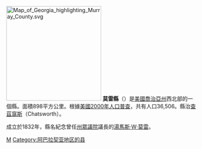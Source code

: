 {{Otheruses|莫雷縣|subject=美國喬治亞州的一個縣|other=同名的縣}}
[[File:Map_of_Georgia_highlighting_Murray_County.svg|250px]]
'''莫雷縣'''（{{lang-en|Murray County}}）是[[美國|美國]][[喬治亞州|喬治亞州]]西北部的一個縣。面積898平方公里。根據[[美國2000年人口普查|美國2000年人口普查]]，共有人口36,506。縣治[[查茲窩斯_(喬治亞州)|查茲窩斯]]（Chatsworth）。

成立於1832年，縣名紀念曾任[[喬治亞州眾議院|州眾議院]]議長的[[湯馬斯·W·莫雷|湯馬斯·W·莫雷]]。

{{莫雷縣 (喬治亞州)}}
{{佐治亚州}}

[[Category:佐治亚州行政区划|M]]
[[Category:阿巴拉契亚地区的县|Category:阿巴拉契亚地区的县]]